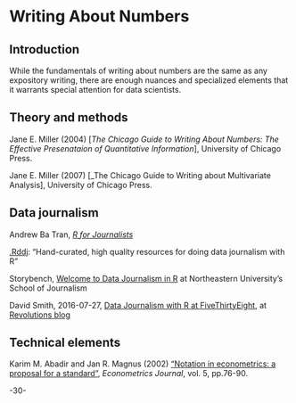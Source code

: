 # Writing About Numbers

## Introduction

While the fundamentals of writing about numbers are the same as any expository writing, there are enough nuances and specialized elements that it warrants special attention for data scientists. 


## Theory and methods

Jane E. Miller (2004) [_The Chicago Guide to Writing About Numbers: The Effective Presenataion of Quantitative Information_], University of Chicago Press.

Jane E. Miller (2007) [_The Chicago Guide to Writing about Multivariate Analysis], University of Chicago Press.



## Data journalism

Andrew Ba Tran, [_R for Journalists_](https://learn.r-journalism.com/en/)

[.Rddj](https://rddj.info/): "Hand-curated, high quality resources for doing data journalism with R"

Storybench, [Welcome to Data Journalism in R](http://www.storybench.org/welcome-to-data-journalism-in-r-2/) at Northeastern University's School of Journalism

David Smith, 2016-07-27, [Data Journalism with R at FiveThirtyEight](https://blog.revolutionanalytics.com/2016/07/data-journalism-with-r-at-538.html), at [Revolutions blog](https://blog.revolutionanalytics.com/)


## Technical elements

Karim M. Abadir and Jan R. Magnus (2002) ["Notation in econometrics: a proposal for a standard"](http://www.principlesofeconometrics.com/poe4/writing/abadir_magnus.pdf), _Econometrics Journal_, vol. 5, pp.76-90.


-30-